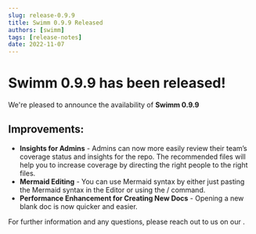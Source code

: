 ```yaml
---
slug: release-0.9.9
title: Swimm 0.9.9 Released
authors: [swimm] 
tags: [release-notes]
date: 2022-11-07
---
```


# Swimm 0.9.9 has been released!

We're pleased to announce the availability of **Swimm 0.9.9**<SwimmMoji text="release"/>

<SwimmReleaseBlogPost version="0.9.9" />

<SwimmReleaseVideo version="0.9.9" />

## Improvements:
- **Insights for Admins** - Admins can now more easily review their team’s coverage status and insights for the repo. The recommended files will help you to increase coverage by directing the right people to the right files.
- **Mermaid Editing** - You can use Mermaid syntax by either just pasting the Mermaid syntax in the Editor or using the / command.
- **Performance Enhancement for Creating New Docs** - Opening a new blank doc is now quicker and easier. 

For further information and any questions, please reach out to us on our <SwimmLink target="slack" />.

<SwimmReleaseTweet version="0.9.9" />
